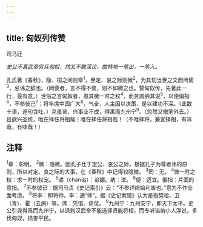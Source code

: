 ```yaml
---
---
---
```

title: 匈奴列传赞
---



司马迁

*史公不喜武帝穷兵匈奴，然又不敢深论，故特地一笔出，一笔入。*

孔氏著《春秋》，隐、桓之间则章<sup>1</sup>，至定、哀之际则微<sup>2</sup>，为其切当世之文而罔褒<sup>3</sup>，忌讳之辞也。（罔褒者，言不得不褒，则不如微之也。赞匈奴传，先著此一行，最有意。）世俗之言匈奴者，患其微一时之权<sup>4</sup>，而务調纳其说<sup>5</sup>，以便偏指<sup>6</sup>，不参彼己<sup>7</sup>；将率席中国广大<sup>8</sup>，气奋，人主因以决策，是以建功不深。（此数十语，逐句含吐。）尧虽贤，兴事业不成，得禹而九州宁<sup>9</sup>。（忽然又撤笔外去。）且欲兴圣统，唯在择任将相哉！唯在择任将相哉！（不唯择将，兼宜择相，有味哉，有味哉！）

## 注释

<sup>1</sup>章：彰明。
<sup>2</sup>微：隐微。因孔子仕于定公、哀公之际，根据孔子为尊者讳的原则，所以对定、哀之际的大事，在《春秋》中记得较隐微。
<sup>3</sup>罔：无。
<sup>4</sup>微一时之权：求一时的权宠。
<sup>5</sup>谲（chàn谄）：谄媚。纳：进。
<sup>6</sup>便：适宜。偏指：片面的意指。
<sup>7</sup>不参彼已：据司马贞《史记索引》云：“不参详终始利害也。”意为不作全面考虑。
<sup>8</sup>将率：即将帅。率：通“帅”。据《史记索隐》认为是指樊哙、卫（青）、霍（去病）等。席：凭借、倚仗。
<sup>9</sup>九州宁：九州安宁，即天下太平。史公引尧得禹而九州宁，以讽刺汉武帝不能选择贤能将相，而专听谄纳小人浮说，多伐匈奴，损害平民。